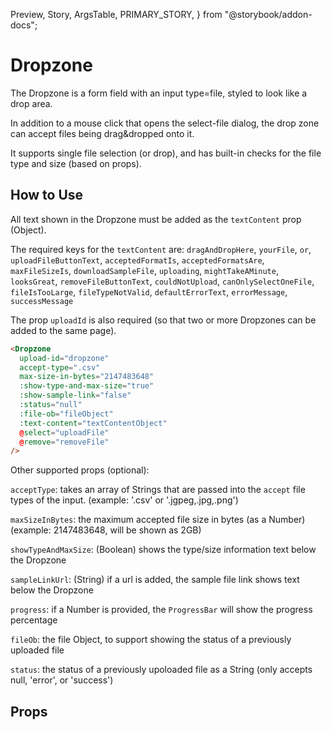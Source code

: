   Preview,
  Story,
  ArgsTable,
  PRIMARY_STORY,
} from "@storybook/addon-docs";

# Dropzone

The Dropzone is a form field with an input type=file, styled to look like a drop area.

In addition to a mouse click that opens the select-file dialog, the drop zone can accept files being drag&dropped onto it.

It supports single file selection (or drop), and has built-in checks for the file type and size (based on props).

<Preview>
  <Story id="components-dropzone--primary" />
</Preview>

## How to Use

All text shown in the Dropzone must be added as the `textContent` prop (Object).

The required keys for the `textContent` are: `dragAndDropHere`, `yourFile`, `or`, `uploadFileButtonText`,
`acceptedFormatIs`, `acceptedFormatsAre`, `maxFileSizeIs`, `downloadSampleFile`,
`uploading`, `mightTakeAMinute`, `looksGreat`, `removeFileButtonText`,
`couldNotUpload`, `canOnlySelectOneFile`, `fileIsTooLarge`, `fileTypeNotValid`,
`defaultErrorText`, `errorMessage`, `successMessage`

The prop `uploadId` is also required (so that two or more Dropzones can be added to the same page).

```html
<Dropzone
  upload-id="dropzone"
  accept-type=".csv"
  max-size-in-bytes="2147483648"
  :show-type-and-max-size="true"
  :show-sample-link="false"
  :status="null"
  :file-ob="fileObject"
  :text-content="textContentObject"
  @select="uploadFile"
  @remove="removeFile"
/>
```

Other supported props (optional):

`acceptType`: takes an array of Strings that are passed into the `accept` file types of the input. (example: '.csv' or '.jgpeg,.jpg,.png')

`maxSizeInBytes`: the maximum accepted file size in bytes (as a Number) (example: 2147483648, will be shown as 2GB)

`showTypeAndMaxSize`: (Boolean) shows the type/size information text below the Dropzone

`sampleLinkUrl`: (String) if a url is added, the sample file link shows text below the Dropzone

`progress`: if a Number is provided, the `ProgressBar` will show the progress percentage

`fileOb`: the file Object, to support showing the status of a previously uploaded file

`status`: the status of a previously upoloaded file as a String (only accepts null, 'error', or 'success')

## Props

<ArgsTable story={PRIMARY_STORY} />
